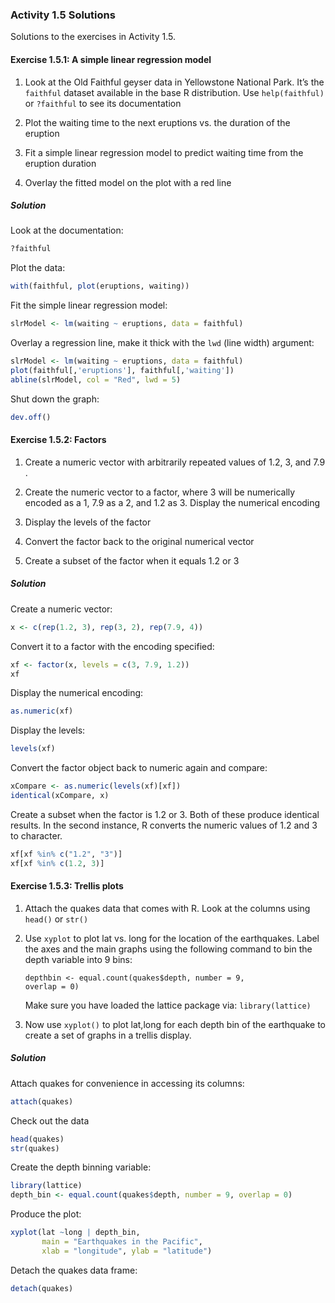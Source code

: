 ### Activity 1.5 Solutions ###

Solutions to the exercises in Activity 1.5.

#### Exercise 1.5.1: A simple linear regression model 

1) Look at the Old Faithful geyser data in Yellowstone
   National Park.  It's the `faithful` dataset available in
    the base R distribution.  Use `help(faithful)` or `?faithful`
    to see its documentation

2) Plot the waiting time to the next eruptions vs. the
    duration of the eruption

3) Fit a simple linear regression model to predict waiting
    time from the eruption duration

4) Overlay the fitted model on the plot with a red line

##### Solution 

Look at the documentation:

```{r}
?faithful
```

Plot the data:

```{r}
with(faithful, plot(eruptions, waiting))
```

Fit the simple linear regression model:

```{r}
slrModel <- lm(waiting ~ eruptions, data = faithful)
```

Overlay a regression line, make it thick with the `lwd`
(line width) argument:

```{r}
slrModel <- lm(waiting ~ eruptions, data = faithful)
plot(faithful[,'eruptions'], faithful[,'waiting'])
abline(slrModel, col = "Red", lwd = 5)
```

Shut down the graph:

```{r}
dev.off()
```

#### Exercise 1.5.2: Factors 

1) Create a numeric vector with arbitrarily repeated
    values of 1.2, 3, and 7.9 .

2) Create the numeric vector to a factor, where 3 will be
    numerically encoded as a 1, 7.9 as a 2, and 1.2 as 3.
    Display the numerical encoding

3) Display the levels of the factor

4) Convert the factor back to the original numerical vector

5) Create a subset of the factor when it equals 1.2 or 3

##### Solution 

Create a numeric vector:

```{r}
x <- c(rep(1.2, 3), rep(3, 2), rep(7.9, 4))
```

Convert it to a factor with the encoding specified:

```{r}
xf <- factor(x, levels = c(3, 7.9, 1.2))
xf
```

Display the numerical encoding:

```{r}
as.numeric(xf)
```

Display the levels:

```{r}
levels(xf)
```

Convert the factor object back to numeric again and compare:

```{r}
xCompare <- as.numeric(levels(xf)[xf])
identical(xCompare, x)
```

Create a subset when the factor is 1.2 or 3.  Both of these
produce identical results. In the second instance,
R converts the numeric values of 1.2 and 3 to character.

```{r}
xf[xf %in% c("1.2", "3")]
xf[xf %in% c(1.2, 3)]
```


#### Exercise 1.5.3: Trellis plots

1) Attach the quakes data that comes with R. Look at the
    columns using `head()` or `str()`

2) Use `xyplot` to plot lat vs. long for the location of the
    earthquakes. Label the axes and the main graphs
    using the following command to bin the depth variable into
    9 bins:

    `depthbin <- equal.count(quakes$depth, number = 9,
                            overlap = 0)`

    Make sure you have loaded the lattice package via:
    `library(lattice)`

3) Now use `xyplot()` to plot lat,long for each depth bin of
    the earthquake to create a set of graphs in a trellis
    display.
    
    
##### Solution

Attach quakes for convenience in accessing its columns:

```{r}
attach(quakes)
```

Check out the data

```{r}
head(quakes)
str(quakes)
```

Create the depth binning variable:

```{r}
library(lattice)
depth_bin <- equal.count(quakes$depth, number = 9, overlap = 0)
```

Produce the plot:

```{r}
xyplot(lat ~long | depth_bin,
       main = "Earthquakes in the Pacific",
       xlab = "longitude", ylab = "latitude")
```

Detach the quakes data frame:

```{r}
detach(quakes)
```

